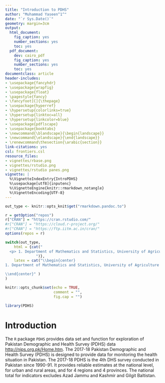 ```yaml
---
title: "Introduction to PDHS"
author: "Muhammad Yaseen^1^"
date: "`r Sys.Date()`"
geometry: margin=3cm
output:
  html_document:
    fig_caption: yes
    number_sections: yes
    toc: yes
  pdf_document:
    dev: cairo_pdf
    fig_caption: yes
    number_sections: yes
    toc: yes  
documentclass: article
header-includes:
- \usepackage{fancyhdr}
- \usepackage{wrapfig}
- \usepackage{float}
- \pagestyle{fancy}
- \fancyfoot[C]{\thepage}
- \usepackage{hyperref}
- \hypersetup{colorlinks=true}
- \hypersetup{linktoc=all}
- \hypersetup{linkcolor=blue}
- \usepackage{pdflscape}
- \usepackage{booktabs}
- \newcommand{\blandscape}{\begin{landscape}}
- \newcommand{\elandscape}{\end{landscape}}
- \renewcommand\thesection{\arabic{section}}
link-citations: yes
csl: frontiers.csl
resource_files:
- vignettes/rbase.png
- vignettes/rstudio.png
- vignettes/rstudio panes.png
vignette: |
  %\VignetteIndexEntry{IntroPDHS}
  %\usepackage[utf8]{inputenc}
  %\VignetteEngine{knitr::rmarkdown_notangle}
  %\VignetteEncoding{UTF-8}
---
```


```r
out_type <- knitr::opts_knit$get("rmarkdown.pandoc.to")

r = getOption("repos")
r["CRAN"] = "https://cran.rstudio.com/"
#r["CRAN"] = "https://cloud.r-project.org/"
#r["CRAN"] = "https://ftp.iitm.ac.in/cran/"
options(repos = r)
```

```r
switch(out_type,
    html = {cat("
  <p> 1. Department of Mathematics and Statistics, University of Agriculture Faisalabad, Faisalabad-Pakistan  (myaseen208@gmail.com).</p>
              ")},
    latex = cat("\\begin{center}
1. Department of Mathematics and Statistics, University of Agriculture Faisalabad, Faisalabad-Pakistan  (myaseen208@gmail.com).

\\end{center}" )
)
```

\begin{center}
\vspace{6pt}
\hrule
\end{center}


```r
knitr::opts_chunk$set(echo = TRUE,
                      comment = "",
                      fig.cap = "")
```

```r
library(PDHS)
```

# Introduction

The `R` package `PDHS` provides data set and function for exploration of Pakistan Demographic and Health Survey (PDHS) data [http://nips.org.pk/Home.htm](http://nips.org.pk/Home.htm). The 2017-18 Pakistan Demographic and Health Survey (PDHS) is designed to provide data for monitoring the health situation in Pakistan. The 2017-18 PDHS is the 4th DHS survey conducted in Pakistan since 1990-91. It provides reliable estimates at the national level, for urban and rural areas, and for 4 regions and 4 provinces. The national total for indicators excludes Azad Jammu and Kashmir and Gilgit Baltistan.